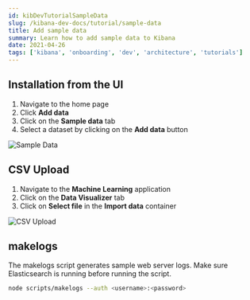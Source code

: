 ```yaml
---
id: kibDevTutorialSampleData
slug: /kibana-dev-docs/tutorial/sample-data
title: Add sample data
summary: Learn how to add sample data to Kibana
date: 2021-04-26
tags: ['kibana', 'onboarding', 'dev', 'architecture', 'tutorials']
---
```


## Installation from the UI

1. Navigate to the home page
2. Click **Add data**
3. Click on the **Sample data** tab
4. Select a dataset by clicking on the **Add data** button

![Sample Data](../assets/sample_data.png)

## CSV Upload

1. Navigate to the **Machine Learning** application
2. Click on the **Data Visualizer** tab
3. Click on **Select file** in the **Import data** container

![CSV Upload](../assets/ml_csv_upload.png)

## makelogs

The makelogs script generates sample web server logs.  Make sure Elasticsearch is running before running the script.

```sh
node scripts/makelogs --auth <username>:<password>
```